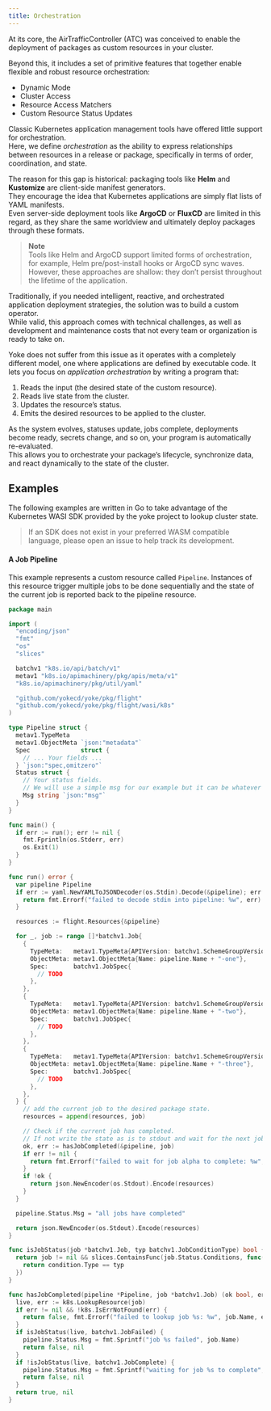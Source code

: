 ```yaml
---
title: Orchestration
---
```


At its core, the AirTrafficController (ATC) was conceived to enable the deployment of packages as custom resources in your cluster.

Beyond this, it includes a set of primitive features that together enable flexible and robust resource orchestration:

- Dynamic Mode  
- Cluster Access  
- Resource Access Matchers  
- Custom Resource Status Updates  

Classic Kubernetes application management tools have offered little support for orchestration.  
Here, we define *orchestration* as the ability to express relationships between resources in a release or package, specifically in terms of order, coordination, and state.

The reason for this gap is historical: packaging tools like **Helm** and **Kustomize** are client-side manifest generators.  
They encourage the idea that Kubernetes applications are simply flat lists of YAML manifests.  
Even server-side deployment tools like **ArgoCD** or **FluxCD** are limited in this regard, as they share the same worldview and ultimately deploy packages through these formats.

> **Note**  
> Tools like Helm and ArgoCD support limited forms of orchestration, for example, Helm pre/post-install hooks or ArgoCD sync waves.  
> However, these approaches are shallow: they don’t persist throughout the lifetime of the application.

Traditionally, if you needed intelligent, reactive, and orchestrated application deployment strategies, the solution was to build a custom operator.  
While valid, this approach comes with technical challenges, as well as development and maintenance costs that not every team or organization is ready to take on.

Yoke does not suffer from this issue as it operates with a completely different model, one where applications are defined by executable code. It lets you focus on *application orchestration* by writing a program that:  

1. Reads the input (the desired state of the custom resource).
2. Reads live state from the cluster.  
3. Updates the resource’s status.  
4. Emits the desired resources to be applied to the cluster.

As the system evolves, statuses update, jobs complete, deployments become ready, secrets change, and so on, your program is automatically re-evaluated.  
This allows you to orchestrate your package’s lifecycle, synchronize data, and react dynamically to the state of the cluster.


## Examples

The following examples are written in Go to take advantage of the Kubernetes WASI SDK provided by the yoke project to lookup cluster state.

> If an SDK does not exist in your preferred WASM compatible language, please open an issue to help track its development.

#### A Job Pipeline

This example represents a custom resource called `Pipeline`. Instances of this resource trigger multiple jobs to be done sequentially and the state of the current job is reported back to the pipeline resource.

```go
package main

import (
  "encoding/json"
  "fmt"
  "os"
  "slices"

  batchv1 "k8s.io/api/batch/v1"
  metav1 "k8s.io/apimachinery/pkg/apis/meta/v1"
  "k8s.io/apimachinery/pkg/util/yaml"

  "github.com/yokecd/yoke/pkg/flight"
  "github.com/yokecd/yoke/pkg/flight/wasi/k8s"
)

type Pipeline struct {
  metav1.TypeMeta
  metav1.ObjectMeta `json:"metadata"`
  Spec              struct {
    // ... Your fields ...
  } `json:"spec,omitzero"`
  Status struct {
    // Your status fields.
    // We will use a simple msg for our example but it can be whatever you wish it to be.
    Msg string `json:"msg"`
  }
}

func main() {
  if err := run(); err != nil {
    fmt.Fprintln(os.Stderr, err)
    os.Exit(1)
  }
}

func run() error {
  var pipeline Pipeline
  if err := yaml.NewYAMLToJSONDecoder(os.Stdin).Decode(&pipeline); err != nil {
    return fmt.Errorf("failed to decode stdin into pipeline: %w", err)
  }

  resources := flight.Resources{&pipeline}

  for _, job := range []*batchv1.Job{
    {
      TypeMeta:   metav1.TypeMeta{APIVersion: batchv1.SchemeGroupVersion.Identifier(), Kind: "Job"},
      ObjectMeta: metav1.ObjectMeta{Name: pipeline.Name + "-one"},
      Spec:       batchv1.JobSpec{
        // TODO
      },
    },
    {
      TypeMeta:   metav1.TypeMeta{APIVersion: batchv1.SchemeGroupVersion.Identifier(), Kind: "Job"},
      ObjectMeta: metav1.ObjectMeta{Name: pipeline.Name + "-two"},
      Spec:       batchv1.JobSpec{
        // TODO
      },
    },
    {
      TypeMeta:   metav1.TypeMeta{APIVersion: batchv1.SchemeGroupVersion.Identifier(), Kind: "Job"},
      ObjectMeta: metav1.ObjectMeta{Name: pipeline.Name + "-three"},
      Spec:       batchv1.JobSpec{
        // TODO
      },
    },
  } {
    // add the current job to the desired package state.
    resources = append(resources, job)

    // Check if the current job has completed.
    // If not write the state as is to stdout and wait for the next job update to trigger re-evaluation.
    ok, err := hasJobCompleted(&pipeline, job)
    if err != nil {
      return fmt.Errorf("failed to wait for job alpha to complete: %w", err)
    }
    if !ok {
      return json.NewEncoder(os.Stdout).Encode(resources)
    }
  }

  pipeline.Status.Msg = "all jobs have completed"

  return json.NewEncoder(os.Stdout).Encode(resources)
}

func isJobStatus(job *batchv1.Job, typ batchv1.JobConditionType) bool {
  return job != nil && slices.ContainsFunc(job.Status.Conditions, func(condition batchv1.JobCondition) bool {
    return condition.Type == typ
  })
}

func hasJobCompleted(pipeline *Pipeline, job *batchv1.Job) (ok bool, err error) {
  live, err := k8s.LookupResource(job)
  if err != nil && !k8s.IsErrNotFound(err) {
    return false, fmt.Errorf("failed to lookup job %s: %w", job.Name, err)
  }
  if isJobStatus(live, batchv1.JobFailed) {
    pipeline.Status.Msg = fmt.Sprintf("job %s failed", job.Name)
    return false, nil
  }
  if !isJobStatus(live, batchv1.JobComplete) {
    pipeline.Status.Msg = fmt.Sprintf("waiting for job %s to complete", job.Name)
    return false, nil
  }
  return true, nil
}
```
